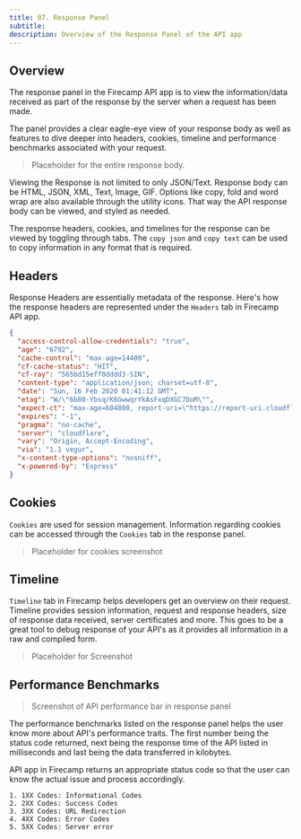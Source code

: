 ```yaml
---
title: 07. Response Panel
subtitle:
description: Overview of the Response Panel of the API app
---
```


## Overview

The response panel in the Firecamp API app is to view the information/data received as part of the response by the server when a request has been made.

The panel provides a clear eagle-eye view of your response body as well as features to dive deeper into headers, cookies, timeline and performance benchmarks associated with your request.

> Placeholder for the entire response body.

Viewing the Response is not limited to only JSON/Text. Response body can be HTML, JSON, XML, Text, Image, GIF. Options like copy, fold and word wrap are also available through the utility icons. That way the API response body can be viewed, and styled as needed.

The response headers, cookies, and timelines for the response can be viewed by toggling through tabs. The `copy json` and `copy text` can be used to copy information in any format that is required.

## Headers

Response Headers are essentially metadata of the response. Here's how the response headers are represented under the `Headers` tab in Firecamp API app.

``` JSON
{
  "access-control-allow-credentials": "true",
  "age": "6792",
  "cache-control": "max-age=14400",
  "cf-cache-status": "HIT",
  "cf-ray": "565bd15eff0dddd3-SIN",
  "content-type": "application/json; charset=utf-8",
  "date": "Sun, 16 Feb 2020 01:41:12 GMT",
  "etag": "W/\"6b80-Ybsq/K6GwwqrYkAsFxqDXGC7DoM\"",
  "expect-ct": "max-age=604800, report-uri=\"https://report-uri.cloudflare.com/cdn-cgi/beacon/expect-ct\"",
  "expires": "-1",
  "pragma": "no-cache",
  "server": "cloudflare",
  "vary": "Origin, Accept-Encoding",
  "via": "1.1 vegur",
  "x-content-type-options": "nosniff",
  "x-powered-by": "Express"
}
```

## Cookies

`Cookies` are used for session management. Information regarding cookies can be accessed through the `Cookies` tab in the response panel.

> Placeholder for cookies screenshot

## Timeline

`Timeline` tab in Firecamp helps developers get an overview on their request. Timeline provides session information, request and response headers, size of response data received, server certificates and more. This goes to be a great tool to debug response of your API's as it provides all information in a raw and compiled form.

> Placeholder for Screenshot

## Performance Benchmarks

> Screenshot of API performance bar in response panel

The performance benchmarks listed on the response panel helps the user know more about API's performance traits. The first number being the status code returned, next being the response time of the API listed in milliseconds and last being the data transferred in kilobytes.

API app in Firecamp returns an appropriate status code so that the user can know the actual issue and process accordingly.

```
1. 1XX Codes: Informational Codes
2. 2XX Codes: Success Codes
3. 3XX Codes: URL Redirection
4. 4XX Codes: Error Codes
5. 5XX Codes: Server error
```
